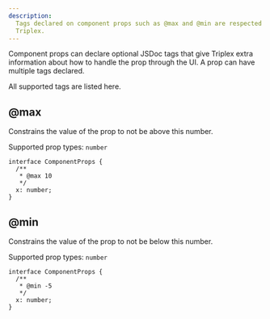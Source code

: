 ```yaml
---
description:
  Tags declared on component props such as @max and @min are respected by
  Triplex.
---
```


Component props can declare optional JSDoc tags that give Triplex extra
information about how to handle the prop through the UI. A prop can have
multiple tags declared.

All supported tags are listed here.

## @max

Constrains the value of the prop to not be above this number.

Supported prop types: `number`

```tsx
interface ComponentProps {
  /**
   * @max 10
   */
  x: number;
}
```

## @min

Constrains the value of the prop to not be below this number.

Supported prop types: `number`

```tsx
interface ComponentProps {
  /**
   * @min -5
   */
  x: number;
}
```
